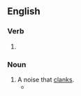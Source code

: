 ==English==

===Verb===
{{head|en|verb form}}

# {{present participle of|en|clank|nocat=1}}

===Noun===
{{en-noun}}

# A noise that [[clank]]s.
#* {{quote-journal|en|author=Daniel Taylor|title=Lucas Moura double for Spurs deepens gloom at Manchester United|work={{w|The Guardian}} (London)|date=27 August 2018|url=https://www.theguardian.com/football/2018/aug/27/manchester-united-tottenham-hotspur-premier-league-match-report
|passage=Smalling’s challenge was weak and, when Lucas buried his shot, the night air was filled with the '''clanking''' of thousands of red plastic seats being emptied. }}